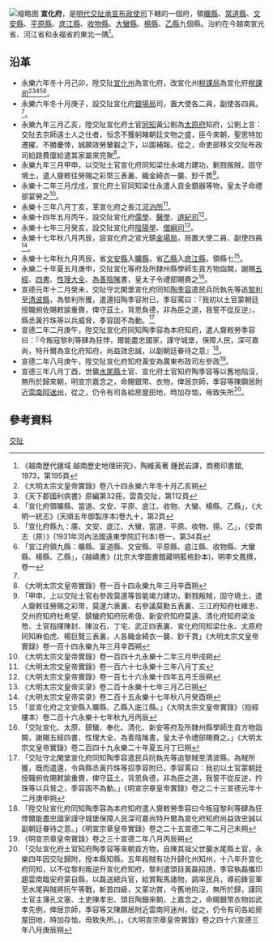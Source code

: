 [[File:明代交阯宣化府太原府圖.jpg|缩略图]]
'''宣化府'''，是[[明代|明代]][[交阯承宣布政使司|交阯承宣布政使司]]下轄的一個府，領[[曠縣|曠縣]]、[[當道縣|當道縣]]、[[文安縣_(交阯)|文安縣]]、[[平原縣_(交阯)|平原縣]]、[[底江縣|底江縣]]、[[收物縣|收物縣]]、[[大蠻縣|大蠻縣]]、[[楊縣_(交阯)|楊縣]]、[[乙縣|乙縣]]九個縣。治約在今越南宣光省、河江省和永福省的東北一隅<ref>《越南歷代疆域 越南歷史地理研究》，陶維英著 鍾民岩譯，商務印書館, 1973，第195頁</ref>。
== 沿革 ==
* 永樂六年冬十月己卯，陞交阯[[宣化直隸州|宣化州]]為宣化府，改宣化州[[稅課局|稅課局]]為宣化府[[稅課司|稅課司]]<ref name="#1">《大明太宗文皇帝實錄》卷八十四永樂六年冬十月乙亥朔</ref><ref>《天下郡國利病書》原編第32冊，雲貴交阯，第112頁</ref><ref>「宣化府領曠縣、當道、文安、平原、底江、收物、大蠻、楊縣、乙縣」，《大明一統志》(天順五年御製序本)卷九十，第2頁</ref><ref>「宣化府縣九：廣、文安、底江、大蠻、當道、平原、收物、揚、乙」，《安南志（原）》(1931年河內法國遠東學院訂刊本)卷一，第34頁</ref><ref>「宣江府領九縣：曠縣、富道縣、文安縣、平原縣、底江縣、收物縣、大蠻縣、楊縣、乙縣」，《越嶠書》(北京大學圖書館藏明藍格鈔本)，明李文鳳撰，卷一</ref>。
* 永樂六年冬十月庚子，設交阯宣化府[[銀場局|銀場局]]司，置大使各二員，副使各四員。<ref name="#1"/>。
* 永樂九年三月乙亥，陞交阯宣化府土官[[同知|同知]]黃公剔為[[太原府_(交阯)|太原府]]知府，公剔上言：交阯去京師遠士人之仕者，恒念不獲躬睹朝廷文物之盛，臣今來朝，聖恩特加遷擢，不勝慶倖，誠願效勞輦轂之下，以圖補報。從之，命吏部移文交阯布政司給路費廩給遣其家屬來完聚<ref>《大明太宗文皇帝實錄》卷一百十四永樂九年三月辛酉朔</ref>。
* 永樂九年三月甲申，以交阯土官宣化府同知梁仕永竭力建功，剿戮叛賊，固守境土，遣人齎敕往勞賜之彩幣三表裏、織金綺衣一襲、鈔千貫<ref>「甲申，上以交阯土官右參政莫邃等皆能竭力建功，剿戮叛賊，固守境土，遣人齎敕往勞賜之彩幣，莫邃六表裏、右參議莫勳五表裏、三江府知府杜維忠、交州府知府杜希望、鎮蠻府知府阮希伋、新安府知府莫遠、清化府知府梁汝笏、土官指揮陳封、陳汝石、丁宅、武正四表裏、宣化府同知梁仕永、太原府同知麻伯虎、楊巨覽三表裏，人各織金綺衣一襲、鈔千貫」《大明太宗文皇帝實錄》卷一百十四永樂九年三月辛酉朔</ref>。
* 永樂十二年三月戊戌，宣化府土官同知梁仕永遣人貢金銀器等物，皇太子命禮部宴勞之<ref>《大明太宗文皇帝實錄》卷一百四十九永樂十二年三月甲戌朔</ref>。
* 永樂十三年八月丁亥，革宣化府之長江[[河泊所|河泊所]]<ref>《大明太宗文皇帝實錄》卷一百六十七永樂十三年八月丁亥</ref>。
* 永樂十四年五月丙午，設交阯宣化府[[儒學官|儒學]]、[[醫學官|醫學]]、[[道紀司|道紀司]]<ref>《大明太宗文皇帝實錄》卷一百七十六永樂十四年五月壬辰朔</ref>。
* 永樂十七年三月癸亥，設交阯宣化府[[陰陽學官|陰陽學]]、[[僧綱司|僧綱司]]<ref>《大明太宗文皇帝实录》卷二百十永樂十七年三月乙巳朔</ref>。
* 永樂十七年秋八月丙辰，設宣化府之宣光鎮[[金場局|金場局]]，局置大使二員、副使四員<ref>《大明太宗文皇帝实录》卷二百十五永樂十七年秋八月癸酉朔</ref>。
* 永樂十七年秋九月丙辰，省[[文安縣_(交阯)|文安縣]]入[[曠縣|曠縣]]，省[[乙縣|乙縣]]入[[底江縣|底江縣]]，領縣七<ref>「並宣化府之文安縣入曠縣、乙縣入底江縣。」《大明太宗文皇帝實錄》（抱經樓本）卷二百十六永樂十七年秋九月丙辰</ref>。
* 永樂二十年夏五月庚申，交阯宣化等府及所隸州縣學師生貢方物詣闕，謝賜[[五經|五經]]、[[四書|四書]]、[[性理大全|性理大全]]、[[為善陰隲|為善陰隲]]書，皇太子令禮部賜賚之<ref>「交阯宣化、太原、鎮蠻、奉化、清化、新安等府及所隸州縣學師生貢方物詣闕，謝賜五經四書、性理大全、為善陰隲書，皇太子令禮部賜賚之。」《大明太宗文皇帝實錄》卷二百四十九永樂二十年夏五月丁巳朔</ref>。
* 宣德元年十二月癸未，交阯守北閑堡宣化府同知[[陶季容|陶季容]]遣民兵阮執先等追[[黎利|黎利]]至[[清波縣|清波縣]]，為黎利所獲，遣還招陶季容附已，季容罵曰：『我初以土官蒙朝廷授職俯佐賜敕諭重賚，俾守茲土，背恩負德，非為臣之道，我誓不從反逆』，縣丞黃扲珠等以兵威脅，季容固不為動。<ref>「交阯守北閑堡宣化府同知陶季容遣民兵阮執先等追黎賊至清波縣，為賊所獲，既而遣還，令與縣丞黃扲珠等招季容附已，季容罵曰：我初以土官蒙朝廷授職俯佐賜敕諭重賚，俾守茲土，背恩負德，非為臣之道，我誓不從反逆，扲珠等以兵脅之，季容固不為動。」《明宣宗章皇帝實錄》卷之二十三宣德元年十二月庚申朔</ref>
* 宣德二年二月庚午，陞交阯宣化府同知陶季容為本府知府，遣人齎敕勞季容曰：『今叛寇黎利等肆為狂悖，爾能盡忠國家，謹守城堡，保障人民，深可嘉尚，特升爾為宣化府知府，尚益效忠誠，以副朝廷眷待之意』<ref>「陞交阯宣化府同知陶季容為本府知府遣人齎敕勞季容曰今叛寇黎利等肆為狂悖爾能盡忠國家謹守城堡保障人民深可嘉尚特升爾為宣化府知府尚益效忠誠以副朝廷眷待之意。」《明宣宗章皇帝實錄》卷之二十五宣德二年二月己未朔</ref>。
* 宣德二年八月庚午，陞交阯宣化府知府黃安為廣東布政司左參政<ref>《明宣宗章皇帝實錄》卷之三十宣德二年八月丙辰朔</ref>。
* 宣德三年八月丁酉，世襲[[水尾縣|水尾縣]]土官、宣化府土官知府陶季容等以舊地陷沒，無所於歸來朝，明宣宗嘉念之，命賜銀幣、衣物，俾居京師，季容等陳願居附近[[雲南|雲南]][[阿迷州|阿迷州]]，從之，仍令有司各給房屋田地，時加存恤，毋致失所<ref>「交阯宣化府土官知府陶季容等來朝貢方物，自陳其祖父世襲水尾縣土官，永樂四年因交阯歸附，授本縣知縣，五年殺賊有功升歸化州知州，十八年升宣化府同知，以不從黎利叛逆升宣化府知府，黎利遣頭目黃磊招誘，季容執磊攜印趨雲南臨安府蒙自縣，以磊送總兵官，給賞鞍馬諸物，調率民兵，導前鋒官軍至水尾與賊將阮午等戰，斬首四級，又蒙功賞，今舊地陷沒，無所於歸，謹同土官主簿孔文塞、土吏陳孝忠、頭目陶鈿來朝，上嘉念之，命賜銀幣衣物如武孝先例，俾居京師，季容等又陳願居附近雲南阿迷州，從之，仍令有司各給房屋田地，時加存恤，毋致失所。」，《大明宣宗章皇帝實錄》卷之四十六宣德三年八月庚辰朔</ref>。

== 參考資料 ==
{{reflist}}
{{交阯承宣布政使司行政區劃}}
[[分類:明朝的府|交阯]]